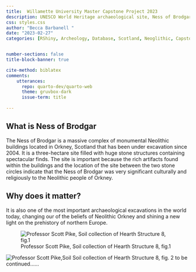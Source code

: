 ---
title:  Willamette University Master Capstone Project 2023 
description: UNESCO World Heritage archaeological site, Ness of Brodgar based in Orkney Scotland
css: styles.css
author: "Becca Barbanell "
date: "2023-02-27"
categories: [RShiny, Archeology, Database, Scotland, Neoglithic, Capstone]


number-sections: false
title-block-banner: true

cite-method: biblatex
comments: 
    utterances: 
      repo: quarto-dev/quarto-web
      theme: gruvbox-dark
      issue-term: title
      
---


## What is Ness of Brodgar


The Ness of Brodgar is a massive complex of monumental Neolithic buildings located in Orkney, Scotland that has been under excavation since 2004. It is a three-hectare site filled with huge stone structures containing spectacular finds. The site is important because the rich artifacts found within the buildings and the location of the site between the two stone circles indicate that the Ness of Brodgar was very significant culturally and religiously to the Neolithic people of Orkney.


##  Why does it matter?


It is also one of the most important archaeological excavations in the world today, changing our of the beliefs of Neolithic Orkney and shining a new light on the prehistory of northern Europe.







![Professor Scott Pike, Soil collection of Hearth Structure 8, fig.1](17a.jpg)



![Professor Scott Pike,Soil Soil collection of Hearth Structure 8, fig. 2](19aa.jpg)
to be continued...... 
